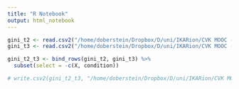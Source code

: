 ```yaml
---
title: "R Notebook"
output: html_notebook
---
```


```r
gini_t2 <- read.csv2("/home/doberstein/Dropbox/D/uni/IKARion/CVK MOOC - WS18_19/analysis/task2_work_imbalances.csv", stringsAsFactors = F)
gini_t3 <- read.csv2("/home/doberstein/Dropbox/D/uni/IKARion/CVK MOOC - WS18_19/analysis/task3_work_imbalances.csv", stringsAsFactors = F)

gini_t2_t3 <- bind_rows(gini_t2, gini_t3) %>% 
  subset(select = -c(X, condition))

# write.csv2(gini_t2_t3, "/home/doberstein/Dropbox/D/uni/IKARion/CVK MOOC - WS18_19/survey - sequence - analysis/gini_t2_t3", row.names = F)
```
